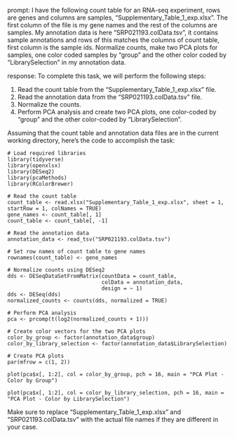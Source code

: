 prompt:
I have the following count table for an RNA-seq experiment, rows are genes and columns are samples, "Supplementary_Table_1_exp.xlsx". The first column of the file is my gene names and the rest of the columns are samples. My annotation data is here  "SRP021193.colData.tsv", it contains sample annotations and rows of this matches the columns of count table, first column is the sample ids. Normalize counts, make two PCA plots for samples, one color coded samples by "group" and the other color coded by "LibrarySelection" in my annotation data.

response:
To complete this task, we will perform the following steps:

1. Read the count table from the "Supplementary_Table_1_exp.xlsx" file.
2. Read the annotation data from the "SRP021193.colData.tsv" file.
3. Normalize the counts.
4. Perform PCA analysis and create two PCA plots, one color-coded by "group" and the other color-coded by "LibrarySelection".

Assuming that the count table and annotation data files are in the current working directory, here's the code to accomplish the task:

```
# Load required libraries
library(tidyverse)
library(openxlsx)
library(DESeq2)
library(pcaMethods)
library(RColorBrewer)

# Read the count table
count_table <- read.xlsx("Supplementary_Table_1_exp.xlsx", sheet = 1, startRow = 1, colNames = TRUE)
gene_names <- count_table[, 1]
count_table <- count_table[, -1]

# Read the annotation data
annotation_data <- read_tsv("SRP021193.colData.tsv")

# Set row names of count table to gene names
rownames(count_table) <- gene_names

# Normalize counts using DESeq2
dds <- DESeqDataSetFromMatrix(countData = count_table,
                              colData = annotation_data,
                              design = ~ 1)
dds <- DESeq(dds)
normalized_counts <- counts(dds, normalized = TRUE)

# Perform PCA analysis
pca <- prcomp(t(log2(normalized_counts + 1)))

# Create color vectors for the two PCA plots
color_by_group <- factor(annotation_data$group)
color_by_library_selection <- factor(annotation_data$LibrarySelection)

# Create PCA plots
par(mfrow = c(1, 2))

plot(pca$x[, 1:2], col = color_by_group, pch = 16, main = "PCA Plot - Color by Group")

plot(pca$x[, 1:2], col = color_by_library_selection, pch = 16, main = "PCA Plot - Color by LibrarySelection")
```

Make sure to replace "Supplementary_Table_1_exp.xlsx" and "SRP021193.colData.tsv" with the actual file names if they are different in your case.
